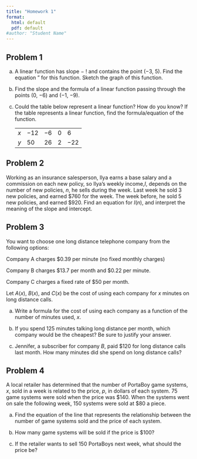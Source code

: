 ```yaml
---
title: "Homework 1"
format:
  html: default
  pdf: default
#author: "Student Name"
---
```


## Problem 1

a.  A linear function has slope − ! and contains the point (−3, 5). Find the equation " for this function. Sketch the graph of this function.

b.  Find the slope and the formula of a linear function passing through the points (0, −6) and (−1, −9).

c.  Could the table below represent a linear function? How do you know? If the table represents a linear function, find the formula/equation of the function.

    |     |       |      |     |       |
    |-----|-------|------|-----|-------|
    | $x$ | $-12$ | $-6$ | $0$ | $6$   |
    | $y$ | $50$  | $26$ | $2$ | $-22$ |

## Problem 2
Working as an insurance salesperson, Ilya earns a base salary and a commission on each new policy, so Ilya’s weekly income,$I$, depends on the number of new policies, $n$, he sells during the week. Last week he sold 3 new policies, and earned \$760 for the week. The week before, he sold 5 new policies, and earned \$920. Find an equation for $I(n)$, and interpret the meaning of the slope and intercept.

## Problem 3
You want to choose one long distance telephone company from the following options:

Company A charges \$0.39 per minute (no fixed monthly charges)

Company B charges \$13.7 per month and \$0.22 per minute. 

Company C charges a fixed rate of \$50 per month.

Let $A(x)$, $B(x)$, and $C(x)$ be the cost of using each company for $x$ minutes on long distance calls.

a.  Write a formula for the cost of using each company as a function of the number of minutes used, $x$.

b.  If you spend 125 minutes talking long distance per month, which company would be the cheapest? Be sure to justify your answer.

c. Jennifer, a subscriber for company $B$, paid \$120 for long distance calls last month. How many minutes did she spend on long distance calls?

## Problem 4

A local retailer has determined that the number of PortaBoy
game systems, $x$, sold in a week is related to the price, $p$, in dollars of each system. 75 game systems were sold when the price was \$140. When the systems went on sale the following week, 150 systems were sold at $80 a piece.

a. Find the equation of the line that represents the relationship between the number of game systems sold and the price of each system.

b. How many game systems will be sold if the price is \$100?

c. If the retailer wants to sell 150 PortaBoys next week, what should the price be?






